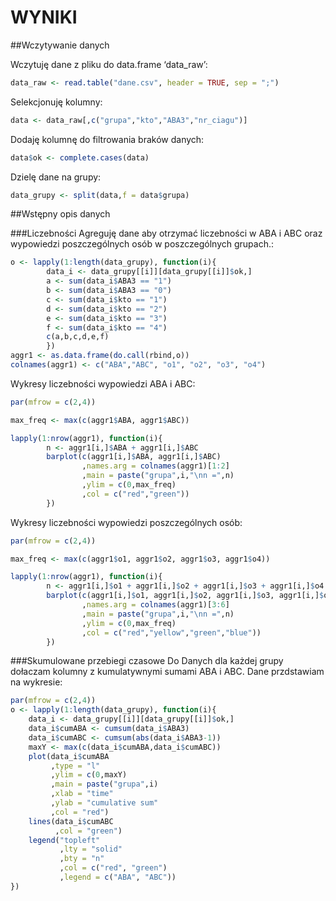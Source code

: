WYNIKI
=======

##Wczytywanie danych

Wczytuję dane z pliku do data.frame 'data_raw':
```{r}
data_raw <- read.table("dane.csv", header = TRUE, sep = ";")
```
Selekcjonuję kolumny:
```{r}
data <- data_raw[,c("grupa","kto","ABA3","nr_ciagu")]
```
Dodaję kolumnę do filtrowania braków danych:
```{r}
data$ok <- complete.cases(data)
```
Dzielę dane na grupy:
```{r}
data_grupy <- split(data,f = data$grupa)
```
##Wstępny opis danych

###Liczebności
Agreguję dane aby otrzymać liczebności w ABA i ABC oraz wypowiedzi poszczególnych osób w poszczególnych grupach.:

```{r}
o <- lapply(1:length(data_grupy), function(i){
        data_i <- data_grupy[[i]][data_grupy[[i]]$ok,]
        a <- sum(data_i$ABA3 == "1")
        b <- sum(data_i$ABA3 == "0")
        c <- sum(data_i$kto == "1")
        d <- sum(data_i$kto == "2")
        e <- sum(data_i$kto == "3")
        f <- sum(data_i$kto == "4")
        c(a,b,c,d,e,f)
        })
aggr1 <- as.data.frame(do.call(rbind,o))
colnames(aggr1) <- c("ABA","ABC", "o1", "o2", "o3", "o4")
```

Wykresy liczebności wypowiedzi ABA i ABC:

```{r results='hide'}
par(mfrow = c(2,4))

max_freq <- max(c(aggr1$ABA, aggr1$ABC))

lapply(1:nrow(aggr1), function(i){
        n <- aggr1[i,]$ABA + aggr1[i,]$ABC
        barplot(c(aggr1[i,]$ABA, aggr1[i,]$ABC)
                ,names.arg = colnames(aggr1)[1:2]
                ,main = paste("grupa",i,"\nn =",n)
                ,ylim = c(0,max_freq)
                ,col = c("red","green"))       
        })
```

Wykresy liczebności wypowiedzi poszczególnych osób:

```{r results='hide'}
par(mfrow = c(2,4))

max_freq <- max(c(aggr1$o1, aggr1$o2, aggr1$o3, aggr1$o4))

lapply(1:nrow(aggr1), function(i){
        n <- aggr1[i,]$o1 + aggr1[i,]$o2 + aggr1[i,]$o3 + aggr1[i,]$o4
        barplot(c(aggr1[i,]$o1, aggr1[i,]$o2, aggr1[i,]$o3, aggr1[i,]$o4)
                ,names.arg = colnames(aggr1)[3:6]
                ,main = paste("grupa",i,"\nn =",n)
                ,ylim = c(0,max_freq)
                ,col = c("red","yellow","green","blue"))       
        })
```

###Skumulowane przebiegi czasowe
Do Danych dla każdej grupy dołaczam kolumny z kumulatywnymi sumami ABA i ABC. Dane przdstawiam na wykresie: 

```{r}
par(mfrow = c(2,4))
o <- lapply(1:length(data_grupy), function(i){
    data_i <- data_grupy[[i]][data_grupy[[i]]$ok,] 
    data_i$cumABA <- cumsum(data_i$ABA3)
    data_i$cumABC <- cumsum(abs(data_i$ABA3-1))
    maxY <- max(c(data_i$cumABA,data_i$cumABC))
    plot(data_i$cumABA
         ,type = "l"
         ,ylim = c(0,maxY)
         ,main = paste("grupa",i)
         ,xlab = "time"
         ,ylab = "cumulative sum"
         ,col = "red")
    lines(data_i$cumABC
          ,col = "green")
    legend("topleft"
           ,lty = "solid"
           ,bty = "n"
           ,col = c("red", "green")
           ,legend = c("ABA", "ABC"))
})
```